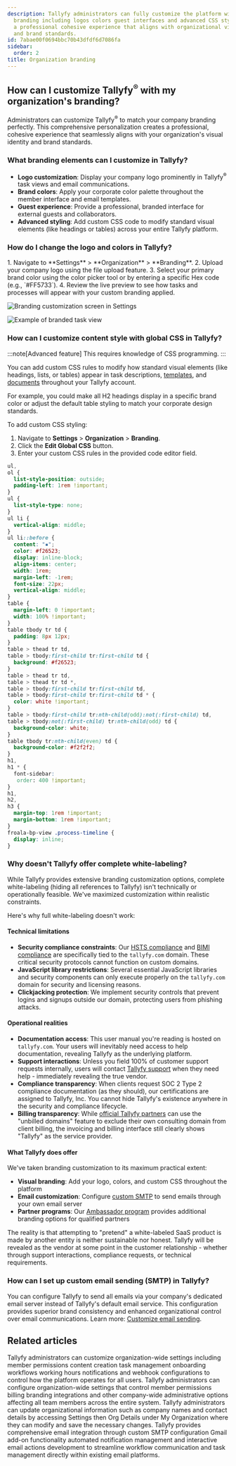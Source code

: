 ```yaml
---
description: Tallyfy administrators can fully customize the platform with company
  branding including logos colors guest interfaces and advanced CSS styling to create
  a professional cohesive experience that aligns with organizational visual identity
  and brand standards.
id: 7abae00f0694bbc70b43dfdf6d7086fa
sidebar:
  order: 2
title: Organization branding
---
```



## How can I customize Tallyfy<sup>®</sup> with my organization's branding?

Administrators can customize Tallyfy<sup>®</sup> to match your company branding perfectly. This comprehensive personalization creates a professional, cohesive experience that seamlessly aligns with your organization's visual identity and brand standards.

### What branding elements can I customize in Tallyfy?

*   **Logo customization**: Display your company logo prominently in Tallyfy<sup>®</sup> task views and email communications.
*   **Brand colors**: Apply your corporate color palette throughout the member interface and email templates.
*   **Guest experience**: Provide a professional, branded interface for external guests and collaborators.
*   **Advanced styling**: Add custom CSS code to modify standard visual elements (like headings or tables) across your entire Tallyfy platform.

### How do I change the logo and colors in Tallyfy?

<Steps>
1.  Navigate to **Settings** > **Organization** > **Branding**.
2.  Upload your company logo using the file upload feature.
3.  Select your primary brand color using the color picker tool or by entering a specific Hex code (e.g., `#FF5733`).
4.  Review the live preview to see how tasks and processes will appear with your custom branding applied.
</Steps>

![Branding customization screen in Settings](https://screenshots.tallyfy.com/tallyfy%2Fpro%2Fdesktop-light-customizing-branding.png)

![Example of branded task view](https://screenshots.tallyfy.com/tallyfy%2Fpro%2Fdesktop-light-see-brandingcolors-tasks.png)

### How can I customize content style with global CSS in Tallyfy?

:::note[Advanced feature]
This requires knowledge of CSS programming.
:::

You can add custom CSS rules to modify how standard visual elements (like headings, lists, or tables) appear in task descriptions, [templates](/products/pro/documenting/templates/), and [documents](/products/pro/documenting/documents/) throughout your Tallyfy account.

For example, you could make all H2 headings display in a specific brand color or adjust the default table styling to match your corporate design standards.

To add custom CSS styling:
<Steps>
1. Navigate to **Settings** > **Organization** > **Branding**.
2. Click the **Edit Global CSS** button.
3. Enter your custom CSS rules in the provided code editor field.
</Steps>

```css
ul,
ol {
  list-style-position: outside;
  padding-left: 1rem !important;
}
ul {
  list-style-type: none;
}
ul li {
  vertical-align: middle;
}
ul li::before {
  content: "▪";
  color: #f26523;
  display: inline-block;
  align-items: center;
  width: 1rem;
  margin-left: -1rem;
  font-size: 22px;
  vertical-align: middle;
}
table {
  margin-left: 0 !important;
  width: 100% !important;
}
table tbody tr td {
  padding: 8px 12px;
}
table > thead tr td,
table > tbody:first-child tr:first-child td {
  background: #f26523;
}
table > thead tr td,
table > thead tr td *,
table > tbody:first-child tr:first-child td,
table > tbody:first-child tr:first-child td * {
  color: white !important;
}
table > tbody:first-child tr:nth-child(odd):not(:first-child) td,
table > tbody:not(:first-child) tr:nth-child(odd) td {
  background-color: white;
}
table tbody tr:nth-child(even) td {
  background-color: #f2f2f2;
}
h1,
h1 * {
  font-sidebar:
   order: 400 !important;
}
h1,
h2,
h3 {
  margin-top: 1rem !important;
  margin-bottom: 1rem !important;
}
froala-bp-view .process-timeline {
  display: inline;
}
```

### Why doesn't Tallyfy offer complete white-labeling?

While Tallyfy provides extensive branding customization options, complete white-labeling (hiding all references to Tallyfy) isn't technically or operationally feasible. We've maximized customization within realistic constraints.

Here's why full white-labeling doesn't work:

#### Technical limitations

*   **Security compliance constraints**: Our [HSTS compliance](/products/pro/compliance/hsts-compliance/) and [BIMI compliance](/products/pro/compliance/bimi-compliance/) are specifically tied to the `tallyfy.com` domain. These critical security protocols cannot function on custom domains.
*   **JavaScript library restrictions**: Several essential JavaScript libraries and security components can only execute properly on the `tallyfy.com` domain for security and licensing reasons.
*   **Clickjacking protection**: We implement security controls that prevent logins and signups outside our domain, protecting users from phishing attacks.

#### Operational realities

*   **Documentation access**: This user manual you're reading is hosted on `tallyfy.com`. Your users will inevitably need access to help documentation, revealing Tallyfy as the underlying platform.
*   **Support interactions**: Unless you field 100% of customer support requests internally, users will contact [Tallyfy support](/products/pro/miscellaneous/support/how-can-i-contact-tallyfys-support-team/) when they need help - immediately revealing the true vendor.
*   **Compliance transparency**: When clients request SOC 2 Type 2 compliance documentation (as they should), our certifications are assigned to Tallyfy, Inc. You cannot hide Tallyfy's existence anywhere in the security and compliance lifecycle.
*   **Billing transparency**: While [official Tallyfy partners](/products/pro/miscellaneous/how-can-i-become-a-tallyfy-partner/) can use the "unbilled domains" feature to exclude their own consulting domain from client billing, the invoicing and billing interface still clearly shows "Tallyfy" as the service provider.

#### What Tallyfy does offer

We've taken branding customization to its maximum practical extent:

*   **Visual branding**: Add your logo, colors, and custom CSS throughout the platform
*   **Email customization**: Configure [custom SMTP](/products/pro/integrations/email/how-to-set-up-custom-smtp-in-tallyfy/) to send emails through your own email server
*   **Partner programs**: Our [Ambassador program](https://tallyfy.com/partners/) provides additional branding options for qualified partners

The reality is that attempting to "pretend" a white-labeled SaaS product is made by another entity is neither sustainable nor honest. Tallyfy will be revealed as the vendor at some point in the customer relationship - whether through support interactions, compliance requests, or technical requirements.

### How can I set up custom email sending (SMTP) in Tallyfy?

You can configure Tallyfy to send all emails via your company's dedicated email server instead of Tallyfy's default email service. This configuration provides superior brand consistency and enhanced organizational control over email communications. Learn more: [Customize email sending](/products/pro/integrations/email/how-to-set-up-custom-smtp-in-tallyfy/).


## Related articles
<CardGrid>
<LinkTitleCard header="<b>Org Settings > Organization customization settings</b>" href="/products/pro/settings/org-settings/organization-customization-settings/" > Tallyfy administrators can customize organization-wide settings including member permissions content creation task management onboarding workflows working hours notifications and webhook configurations to control how the platform operates for all users. </LinkTitleCard>
<LinkTitleCard header="<b>Settings > Organization settings</b>" href="/products/pro/settings/org-settings/" > Tallyfy administrators can configure organization-wide settings that control member permissions billing branding integrations and other company-wide administrative options affecting all team members across the entire system. </LinkTitleCard>
<LinkTitleCard header="<b>Org Settings > Update organization details</b>" href="/products/pro/settings/org-settings/how-can-i-update-my-organization-details/" > Tallyfy administrators can update organizational information such as company names and contact details by accessing Settings then Org Details under My Organization where they can modify and save the necessary changes. </LinkTitleCard>
<LinkTitleCard header="<b>Integrations > Email and SMTP</b>" href="/products/pro/integrations/email/" > Tallyfy provides comprehensive email integration through custom SMTP configuration Gmail add-on functionality automated notification management and interactive email actions development to streamline workflow communication and task management directly within existing email platforms. </LinkTitleCard>
</CardGrid>
